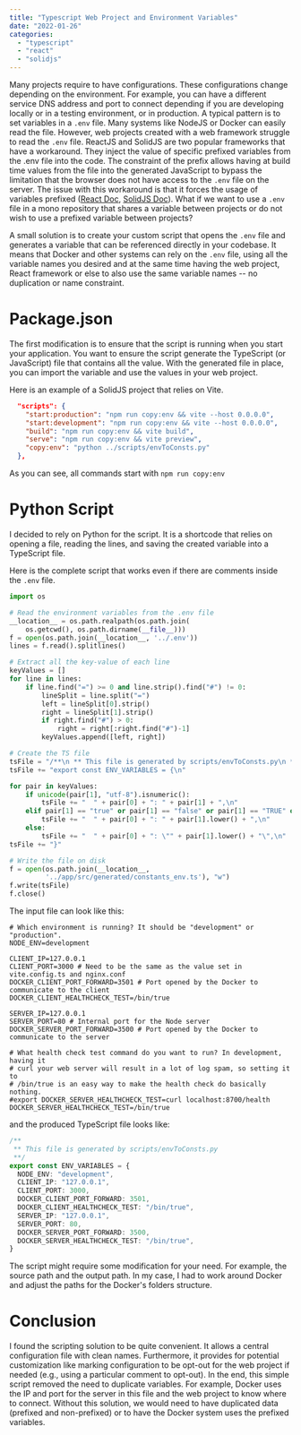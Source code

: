 ```yaml
---
title: "Typescript Web Project and Environment Variables"
date: "2022-01-26"
categories:
  - "typescript"
  - "react"
  - "solidjs"
---
```

Many projects require to have configurations. These configurations change depending on the environment. For example, you can have a different service DNS address and port to connect depending if you are developing locally or in a testing environment, or in production. A typical pattern is to set variables in a `.env` file. Many systems like NodeJS or Docker can easily read the file. However, web projects created with a web framework struggle to read the `.env` file. ReactJS and SolidJS are two popular frameworks that have a workaround. They inject the value of specific prefixed variables from the .env file into the code. The constraint of the prefix allows having at build time values from the file into the generated JavaScript to bypass the limitation that the browser does not have access to the `.env` file on the server. The issue with this workaround is that it forces the usage of variables prefixed ([React Doc](https://create-react-app.dev/docs/adding-custom-environment-variables/), [SolidJS Doc](https://github.com/solidjs/solid/issues/292)). What if we want to use a `.env` file in a mono repository that shares a variable between projects or do not wish to use a prefixed variable between projects?

A small solution is to create your custom script that opens the `.env` file and generates a variable that can be referenced directly in your codebase. It means that Docker and other systems can rely on the `.env` file, using all the variable names you desired and at the same time having the web project, React framework or else to also use the same variable names -- no duplication or name constraint.

# Package.json
The first modification is to ensure that the script is running when you start your application. You want to ensure the script generate the TypeScript (or JavaScript) file that contains all the value. With the generated file in place, you can import the variable and use the values in your web project.

Here is an example of a SolidJS project that relies on Vite.

```json
  "scripts": {
    "start:production": "npm run copy:env && vite --host 0.0.0.0",
    "start:development": "npm run copy:env && vite --host 0.0.0.0",
    "build": "npm run copy:env && vite build",
    "serve": "npm run copy:env && vite preview",
    "copy:env": "python ../scripts/envToConsts.py"
  },
```

As you can see, all commands start with `npm run copy:env`

# Python Script
I decided to rely on Python for the script. It is a shortcode that relies on opening a file, reading the lines, and saving the created variable into a TypeScript file.

Here is the complete script that works even if there are comments inside the `.env` file.

```python
import os

# Read the environment variables from the .env file
__location__ = os.path.realpath(os.path.join(
    os.getcwd(), os.path.dirname(__file__)))
f = open(os.path.join(__location__, '../.env'))
lines = f.read().splitlines()

# Extract all the key-value of each line
keyValues = []
for line in lines:
    if line.find("=") >= 0 and line.strip().find("#") != 0:
        lineSplit = line.split("=")
        left = lineSplit[0].strip()
        right = lineSplit[1].strip()
        if right.find("#") > 0:
            right = right[:right.find("#")-1]
        keyValues.append([left, right])

# Create the TS file
tsFile = "/**\n ** This file is generated by scripts/envToConsts.py\n **/\n"
tsFile += "export const ENV_VARIABLES = {\n"

for pair in keyValues:
    if unicode(pair[1], "utf-8").isnumeric():
        tsFile += "  " + pair[0] + ": " + pair[1] + ",\n"
    elif pair[1] == "true" or pair[1] == "false" or pair[1] == "TRUE" or pair[1] == "FALSE":
        tsFile += "  " + pair[0] + ": " + pair[1].lower() + ",\n"
    else:
        tsFile += "  " + pair[0] + ": \"" + pair[1].lower() + "\",\n"
tsFile += "}"

# Write the file on disk
f = open(os.path.join(__location__,
         '../app/src/generated/constants_env.ts'), "w")
f.write(tsFile)
f.close()
```

The input file can look like this:

```
# Which environment is running? It should be "development" or "production".
NODE_ENV=development

CLIENT_IP=127.0.0.1
CLIENT_PORT=3000 # Need to be the same as the value set in vite.config.ts and nginx.conf
DOCKER_CLIENT_PORT_FORWARD=3501 # Port opened by the Docker to communicate to the client
DOCKER_CLIENT_HEALTHCHECK_TEST=/bin/true 

SERVER_IP=127.0.0.1
SERVER_PORT=80 # Internal port for the Node server
DOCKER_SERVER_PORT_FORWARD=3500 # Port opened by the Docker to communicate to the server

# What health check test command do you want to run? In development, having it
# curl your web server will result in a lot of log spam, so setting it to
# /bin/true is an easy way to make the health check do basically nothing.
#export DOCKER_SERVER_HEALTHCHECK_TEST=curl localhost:8700/health
DOCKER_SERVER_HEALTHCHECK_TEST=/bin/true 
```

and the produced TypeScript file looks like:

```typescript
/**
 ** This file is generated by scripts/envToConsts.py
 **/
export const ENV_VARIABLES = {
  NODE_ENV: "development",
  CLIENT_IP: "127.0.0.1",
  CLIENT_PORT: 3000,
  DOCKER_CLIENT_PORT_FORWARD: 3501,
  DOCKER_CLIENT_HEALTHCHECK_TEST: "/bin/true",
  SERVER_IP: "127.0.0.1",
  SERVER_PORT: 80,
  DOCKER_SERVER_PORT_FORWARD: 3500,
  DOCKER_SERVER_HEALTHCHECK_TEST: "/bin/true",
}
```

The script might require some modification for your need. For example, the source path and the output path. In my case, I had to work around Docker and adjust the paths for the Docker's folders structure.

# Conclusion
I found the scripting solution to be quite convenient. It allows a central configuration file with clean names. Furthermore, it provides for potential customization like marking configuration to be opt-out for the web project if needed (e.g., using a particular comment to opt-out). In the end, this simple script removed the need to duplicate variables. For example, Docker uses the IP and port for the server in this file and the web project to know where to connect. Without this solution, we would need to have duplicated data (prefixed and non-prefixed) or to have the Docker system uses the prefixed variables.
